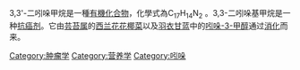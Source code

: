 {{medical}}{{chembox
| verifiedrevid = 422659502
|ImageFile=3,3'-Diindolylmethane.svg
|ImageSize=200px
|IUPACName=3,3′-methanediylbis(1''H''-indole)
|OtherNames=3-(1''H''-Indol-3-ylmethyl)-1''H''-indole<br>3,3'-Methylenebis-''1H''-indole<br>DIM<br>双吲哚甲烷<br>3,3'-亚甲基二吲哚<br>二(3-吲哚基)甲烷
|Section1={{Chembox Identifiers
| ChemSpiderID_Ref = {{chemspidercite|correct|chemspider}}
| ChemSpiderID = 2963
| InChI1 = 1/C17H14N2/c1-3-7-16-14(5-1)12(10-18-16)9-13-11-19-17-8-4-2-6-15(13)17/h1-8,10-11,18-19H,9H2
| InChIKey1 = VFTRKSBEFQDZKX-UHFFFAOYAU
| SMILES1 = c1cccc2c1c(cn2)Cc4c3ccccc3nc4
| ChEMBL_Ref = {{ebicite|correct|EBI}}
| ChEMBL = 446452
| StdInChI_Ref = {{stdinchicite|correct|chemspider}}
| StdInChI = 1S/C17H14N2/c1-3-7-16-14(5-1)12(10-18-16)9-13-11-19-17-8-4-2-6-15(13)17/h1-8,10-11,18-19H,9H2
| StdInChIKey_Ref = {{stdinchicite|correct|chemspider}}
| StdInChIKey = VFTRKSBEFQDZKX-UHFFFAOYSA-N
| CASNo_Ref = {{cascite|changed|??}}
| CASNo=1968-05-4
| UNII_Ref = {{fdacite|changed|FDA}}
| UNII = SSZ9HQT61Z
| PubChem=3071
| ChEBI_Ref = {{ebicite|correct|EBI}}
| ChEBI = 50182
| SMILES=C1=CC=C2C(=C1)C(=CN2)CC3=CNC4=CC=CC=C43
| InChI=1/C17H14N2/c1-3-7-16-14(5-1)12(10-18-16)9-13-11-19-17-8-4-2-6-15(13)17/h1-8,10-11,18-19H,9H2<!--1/C17H14N2/c1-3-7-16-14(5-1)12(10-18-16)9-13-11-19-17-8-4-2-6-15(13)17/h1-8,10-11,18-19H,9H2-->
  }}
|Section2= {{Chembox Properties
|  C=17|H=14|N=2
|  Appearance=
|  Density=
|  MeltingPt=
|  BoilingPt=
|  Solubility=
  }}
|Section3= {{Chembox Hazards
|  MainHazards=
|  FlashPt=
|  Autoignition=
  }}
}}

3,3'-二吲哚甲烷是一種[[有機化合物|有機化合物]]，化學式為C<sub>17</sub>H<sub>14</sub>N<sub>2</sub> 。3,3-二吲哚基甲烷是一种[[抗癌剂|抗癌剂]]。它由[[芸苔属|芸苔属]]的[[西兰花|西兰花]][[花椰菜|花椰菜]]以及[[羽衣甘蓝|羽衣甘蓝]]中的[[吲哚-3-甲醇|吲哚-3-甲醇]]通过[[消化|消化]]而来。

[[Category:肿瘤学|Category:肿瘤学]]
[[Category:营养学|Category:营养学]]
[[Category:吲哚|Category:吲哚]]

{{Organic-compound-stub}}